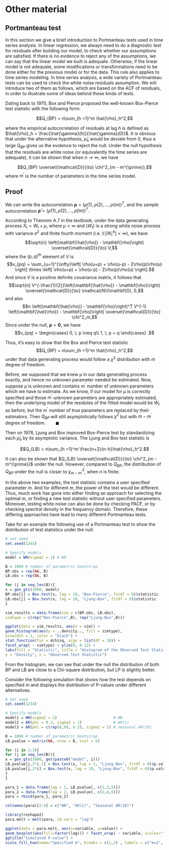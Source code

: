 
# Other material

## Portmanteau test

In this section we give a brief introduction to Portmanteau tests used in time
series analysis. In linear regression, we always need to do a diagnostic test for
residuals after building our model, to check whether our assumptions are 
satisfied. If there is no evidence to reject any of the assumptions, we can say
that the linear model we built is adequate. Otherwise, if the linear model is not
adequate, some modifications or transformations need to be done either for the
previous model or for the data. This rule also applies to time series modeling.
In time series analysis, a wide variety of Portmanteau tests can be used to 
check the white noise residuals assumption. We will introduce two of them as 
follows, which are based on the ACF of residuals, in order to illustrate some 
of ideas behind these kinds of tests.

Dating back to 1970, Box and Pierce proposed the well-known Box-Pierce test
statistic with the following form:
  
  $$Q_{BP} = n\sum_{h =1}^m \hat{\rho}_h^2,$$
  
  where the empirical autocorrelation of residuals at lag $h$ is defined
as $\hat{\rho}_h = \frac{\hat{\gamma}(h)}{\hat{\gamma}(0)}$. It is obvious that
under the alternative hypothesis, $\hat{\rho}_h$ would be deviate from $0$, thus a
large $Q_{BP}$ gives us the evidence to reject the null. Under the null
hypothesis that the residuals are white noise (or equivalently the time series 
are adequate), it can be shown that when $n \to \infty$, we have

$$Q_{BP} \overset{\mathcal{D}}{\to} \chi^2_{m - m^{\prime}},$$
where $m^{\prime}$ is the number of parameters in the time series model.

## Proof
We can write the autocorrelation $\bm{\rho} = \left(\rho(1), \rho(2), \dots, \rho(m)\right)^T$, and the sample autocorrelation $\bm{\hat{\rho}} = \left(\hat{\rho}(1), \hat{\rho}(2), \dots, \hat{\rho}(m)\right)^T$.

According to Theorem A.7 in the textbook, under the data generating process $X_t = W_t + \mu$, where $\mu < \infty$ and $(W_t)$ is a strong white noise process with variance $\sigma^2$ and finite fourth moment (i.e. $\mathbb{E} [W_t^4] < \infty$), we have 
$$\sqrt{n} \left(\mathbf{\hat{\rho}} - \mathbf{\rho}\right) \overset{\mathcal{D}}{\to} V,$$
  where the $(p,q)^{th}$ element of $V$ is
$$v_{pq} = \sum_{u=1}^{\infty}\left[ \rho(u+p) + \rho(u-p) - 2\rho(p)\rho(u) \right] \times \left[ \rho(u+p) + \rho(u-p) - 2\rho(p)\rho(u) \right].$$
  And since $V$ is a positive definite covariance matrix, it follows that
$$\sqrt{n} V^{-\frac{1}{2}}\left(\mathbf{\hat{\rho}} - \mathbf{\rho}\right) \overset{\mathcal{D}}{\to} \mathcal{N}(\mathbf{0}, I),$$
  and also
$$n \left(\mathbf{\hat{\rho}} - \mathbf{\rho}\right)^T V^{-1} \left(\mathbf{\hat{\rho}} - \mathbf{\rho}\right) \overset{\mathcal{D}}{\to} \chi^2_m,$$
  Since under the null, $\mathbf{\rho} = \mathbf{0}$, we have 
$$v_{pq} = 
  \begin{cases}
0, \; p \neq q\\
1, \; p = q
\end{cases}
.$$
  
  Thus, it's easy to show that the Box and Pierce test statistic 
$$Q_{BP} = n\sum_{h =1}^m \hat{\rho}_h^2,$$
under that data generating process would follow a $\chi^2$ distribution 
with $m$ degree of freedom.

Before, we supposed that we knew $\mu$ in our data generating process exactly,
and hence no unknown parameter needed be estimated. Now, suppose $\mu$ is
unknown and contains $m^{\prime}$ number of unknown parameters which we have 
to estimate. As we know, if our model for $\mu$ is correctly specified and
those $m^{\prime}$ unknown parameters are appropriately estimated, then the 
underlying model of the residules of the fitted model would be $W_t$ as before,
but the $m^{\prime}$ number of true parameters are replaced by their estimators.
Then $Q_{BP}$ will still asymptotically follows $\chi^2$ but
with $m - m^{\prime}$ degree of freedom. $\;\;\;\;\;\;\;\; \blacksquare$


Then on 1978, Ljung and Box improved Box-Pierce test by standardizing
each $\hat{\rho}_h$ by its asymptotic variance. The Ljung and Box test
statistic is

$$Q_{LB} = n\sum_{h =1}^m \frac{n+2}{n-h}\hat{\rho}_h^2.$$

It can also be shown that $Q_{LB} \overset{\mathcal{D}}{\to} \chi^2_{m - m^{\prime}}$ under
the null. However, compared to $Q_{BP}$, the distribution of $Q_{BP}$ under the
null is closer to $\chi^2_{m - m^{\prime}}$, when $n$ is finite.

In the above two examples, the test statistic contains a user specified
parameter $m$. And for different $m$, the power of the test would be different.
Thus, much work has gone into either finding an approach for selecting the optimal $m$, 
or finding a new test statistic without user specified parameters. Moreover, testing 
white noise can also be done by checking PACF, or by checking spectral density in the
frequency domain. Therefore, these differing approaches have lead to many different 
Portmanteau tests.

Take for an example the following use of a Portmanteau test to show the 
distribution of test statistics under the null:

```r

# set seed
set.seed(1345)

# Specify models
model = WN(sigma2 = 1) # WN

B = 1000 # number of parametric bootstrap
BP.obs = rep(NA, B)
LB.obs = rep(NA, B)

for (j in seq_len(B)){
x = gen_gts(1000, model)
BP.obs[j] = Box.test(x, lag = 10, "Box-Pierce", fitdf = 0)$statistic
LB.obs[j] = Box.test(x, lag = 10, "Ljung-Box", fitdf = 0)$statistic
}

sim_results = data.frame(sim = c(BP.obs, LB.obs),
simtype = c(rep("Box-Pierce",B), rep("Ljung-Box",B)))

ggplot(data = sim_results, aes(x = sim)) + 
geom_histogram(aes(y = ..density.., fill = simtype),
binwidth = 1, color = "black") +
stat_function(fun = dchisq, args = list(df = 10)) +
facet_wrap( ~ simtype) + ylim(0, 0.12) + 
labs(fill = "Statistic", title = "Histogram of the Observed Test Statistics",
y = "Density", x = "Observed Test Statistic")
```

From the histogram, we can see that under the null the distribution of both BP
and LB are close to a Chi-square distribution, but LP is slightly better.

Consider the following simulation that shows how the test depends on specified $m$
and displays the distribution of P-values under different alternatives.

```r
# Set seed
set.seed(1234)

# Specify models
model1 = WN(sigma2 = 1)                         # WN
model2 = AR(phi = 0.3, sigma2 = 1)              # AR(1)
model3 = AR(phi = c(rep(0,9), 0.3), sigma2 = 1) # seasonal AR(10)

B = 1000 # number of parametric bootstrap
LB.pvalue = matrix(NA, nrow = B, ncol = 6)

for (i in 1:3){
for (j in seq_len(B)){
x = gen_gts(1000, get(paste0("model", i)))
LB.pvalue[j,2*i-1] = Box.test(x, lag = 1, "Ljung-Box", fitdf = 0)$p.value
LB.pvalue[j,2*i] = Box.test(x, lag = 10, "Ljung-Box", fitdf = 0)$p.value
}
}

para_1 = data.frame(lag = 1, LB.pvalue[, c(1,3,5)])
para_2 = data.frame(lag = 2, LB.pvalue[, c(2,4,6)])
para = rbind(para_1, para_2)

colnames(para)[2:4] = c("WN", "AR(1)", "Seasonal AR(10)")

library(reshape2)
para.melt = melt(para, id.vars = "lag")

ggplot(data = para.melt, aes(x=variable, y=value)) + 
geom_boxplot(aes(fill=factor(lag))) + facet_wrap( ~ variable, scales="free") +
ggtitle("Simulated P-value") +
scale_fill_hue(name="Specified m", breaks = c(1,2) , labels = c("m=1", "m=10"))
```
